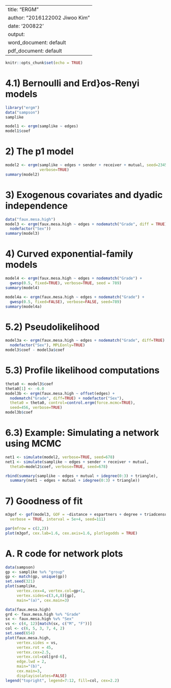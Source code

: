 
---
title: "ERGM"
author: "2016122002 Jiwoo Kim"
date: '200822'
output:
  word_document: default
  pdf_document: default
---

```r
knitr::opts_chunk$set(echo = TRUE)
```

# 4.1) Bernoulli and Erd}os-Renyi models

```r
library("ergm")
data("sampson")
samplike
```

```r
model1 <- ergm(samplike ~ edges)
model1$coef
```

# 2) The p1 model
```r
model2 <- ergm(samplike ~ edges + sender + receiver + mutual, seed=2345,
               verbose=TRUE)
summary(model2)
```

# 3) Exogenous covariates and dyadic independence

```r
data("faux.mesa.high")
model3 <- ergm(faux.mesa.high ~ edges + nodematch("Grade", diff = TRUE) +
  nodefactor("Sex"))
summary(model3)
```
# 4) Curved exponential-family models
```r
model4 <- ergm(faux.mesa.high ~ edges + nodematch("Grade") +
  gwesp(0.5, fixed=TRUE), verbose=TRUE, seed = 789)
summary(model4)
```

```r
model4a <- ergm(faux.mesa.high ~ edges + nodematch("Grade") +
  gwesp(0.5, fixed=FALSE), verbose=FALSE, seed=789)
summary(model4a)
```
# 5.2) Pseudolikelihood
```r
model3a <- ergm(faux.mesa.high ~ edges + nodematch("Grade", diff=TRUE) +
  nodefactor("Sex"), MPLEonly=TRUE)
model3$coef - model3a$coef
```

# 5.3) Profile likelihood computations
```r
theta0 <- model3$coef
theta0[1] <- -6.0
model3b <- ergm(faux.mesa.high ~ offset(edges) +
  nodematch("Grade", diff=TRUE) + nodefactor("Sex"),
  theta0 = theta0, control=control.ergm(force.mcmc=TRUE),
  seed=456, verbose=TRUE)
model3b$coef
```

# 6.3) Example: Simulating a network using MCMC

```r
net1 <- simulate(model2, verbose=TRUE, seed=678)
net1 <- simulate(samplike ~ edges + sender + receiver + mutual, 
  theta0=model2$coef, verbose=TRUE, seed=678)
```

```r
rbind(summary(samplike ~ edges + mutual + idegree(0:3) + triangle), 
  summary(net1 ~ edges + mutual + idegree(0:3) + triangle))
```

# 7) Goodness of fit

```r
m3gof <- gof(model3, GOF = ~distance + espartners + degree + triadcensus,
  verbose = TRUE, interval = 5e+4, seed=111)
```

```r
par(mfrow = c(2,2))
plot(m3gof, cex.lab=1.6, cex.axis=1.6, plotlogodds = TRUE)
```


# A. R code for network plots

```r
data(sampson) 
gp <- samplike %v% "group" 
gp <- match(gp, unique(gp)) 
set.seed(321)
plot(samplike, 
     vertex.cex=4, vertex.col=gp+1, 
     vertex.sides=c(3,4,8)[gp], 
     main="(a)", cex.main=3) 

```


```r
data(faux.mesa.high) 
grd <- faux.mesa.high %v% "Grade" 
sx <- faux.mesa.high %v% "Sex" 
vs <- c(4, 12)[match(sx, c("M", "F"))] 
col <- c(6, 5, 3, 7, 4, 2) 
set.seed(654)
plot(faux.mesa.high, 
     vertex.sides = vs, 
     vertex.rot = 45, 
     vertex.cex=2.5, 
     vertex.col=col[grd-6], 
     edge.lwd = 2, 
     main="(b)", 
     cex.main=3, 
     displayisolates=FALSE) 
legend("topright", legend=7:12, fill=col, cex=2.2) 
```
